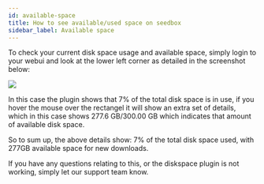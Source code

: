 ```yaml
---
id: available-space
title: How to see available/used space on seedbox
sidebar_label: Available space
---
```

To check your current disk space usage and available space, simply login to your webui and look at the lower left corner as detailed in the screenshot below: 

![](http://i.imgur.com/XBXuuEo.png)

In this case the plugin shows that 7% of the total disk space is in use, if you hover the mouse over the rectangel it will show an extra set of details, which in this case shows 277.6 GB/300.00 GB which indicates that amount of available disk space.

So to sum up, the above details show: 7% of the total disk space used, with 277GB available space for new downloads.

If you have any questions relating to this, or the diskspace plugin is not working, simply let our support team know.